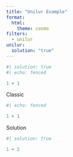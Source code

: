 ```yaml
---
title: "Unilur Example"
format:
  html:
    theme: cosmo
filters:
  - unilur
unilur:
  solution: "true"
---
```


```r
#| solution: true
#| echo: fenced

1 + 1
```

Classic

```r
#| echo: fenced

1 + 1
```

Solution

```r
#| solution: true

1 + 2
```

